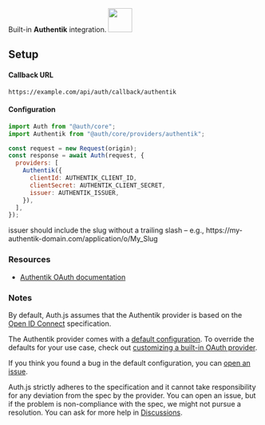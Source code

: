 
<div
  style={{
    backgroundColor: "#fd4b2d",
    display: "flex",
    justifyContent: "space-between",
    color: "#fff",
    padding: 16,
  }}
>
  <span>
    Built-in <b>Authentik</b> integration.
  </span>
  <a href="https://goauthentik.io/">
    <img
      style={{ display: "block" }}
      src="/img/providers/authentik.svg"
      height="48"
      width="48"
    />
  </a>
</div>

## Setup

#### Callback URL

```
https://example.com/api/auth/callback/authentik
```

#### Configuration

```js
import Auth from "@auth/core";
import Authentik from "@auth/core/providers/authentik";

const request = new Request(origin);
const response = await Auth(request, {
  providers: [
    Authentik({
      clientId: AUTHENTIK_CLIENT_ID,
      clientSecret: AUTHENTIK_CLIENT_SECRET,
      issuer: AUTHENTIK_ISSUER,
    }),
  ],
});
```

<Callout>
  issuer should include the slug without a trailing slash – e.g.,
  https://my-authentik-domain.com/application/o/My_Slug
</Callout>

### Resources

- [Authentik OAuth documentation](https://goauthentik.io/docs/providers/oauth2)

### Notes

By default, Auth.js assumes that the Authentik provider is
based on the [Open ID Connect](https://openid.net/specs/openid-connect-core-1_0.html) specification.

<Callout type="info">

The Authentik provider comes with a [default configuration](https://github.com/nextauthjs/next-auth/blob/main/packages/core/src/providers/authentik.ts).
To override the defaults for your use case, check out [customizing a built-in OAuth provider](https://authjs.dev/guides/providers/custom-provider#override-default-options).

</Callout>

<Callout>

If you think you found a bug in the default configuration, you can [open an issue](https://authjs.dev/new/provider-issue).

Auth.js strictly adheres to the specification and it cannot take responsibility for any deviation from
the spec by the provider. You can open an issue, but if the problem is non-compliance with the spec,
we might not pursue a resolution. You can ask for more help in [Discussions](https://authjs.dev/new/github-discussions).

</Callout>
